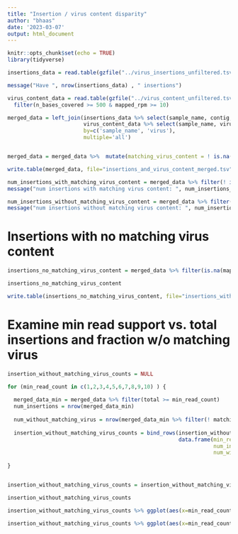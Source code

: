 ```yaml
---
title: "Insertion / virus content disparity"
author: "bhaas"
date: '2023-03-07'
output: html_document
---
```


```r
knitr::opts_chunk$set(echo = TRUE)
library(tidyverse)
```

```r

insertions_data = read.table(gzfile("../virus_insertions_unfiltered.tsv.gz"), header=T, sep="\t", stringsAsFactors = F) %>% filter(seqtype=='RNA') %>% filter(is_primary != 'False') %>% group_by(virus_brkend_grp) %>% arrange(desc(total_rpm)) %>% filter(row_number()==1) %>% ungroup()

message("Have ", nrow(insertions_data) , " insertions")

virus_content_data = read.table(gzfile("../virus_content_unfiltered.tsv.gz"), header=T, sep="\t", stringsAsFactors = F) %>%
  filter(n_bases_covered >= 500 & mapped_rpm >= 10)


```



```r

merged_data = left_join(insertions_data %>% select(sample_name, contig, participant, cohort, tissue, virus, total, total_rpm, virus_brkend_grp, splice_type),
                        virus_content_data %>% select(sample_name, virus, mapped, mapped_rpm),
                        by=c('sample_name', 'virus'),
                        multiple='all')


merged_data = merged_data %>%  mutate(matching_virus_content = ! is.na(mapped))

write.table(merged_data, file="insertions_and_virus_content_merged.tsv", quote=F, sep="\t", row.names=F)

```



```r
num_insertions_with_matching_virus_content = merged_data %>% filter(! is.na(mapped)) %>% select(sample_name, virus, virus_brkend_grp) %>% unique() %>% nrow()
message("num insertions with matching virus content: ", num_insertions_with_matching_virus_content)

num_insertions_without_matching_virus_content = merged_data %>% filter(is.na(mapped) ) %>% select(sample_name, virus, virus_brkend_grp) %>% unique() %>% nrow()
message("num insertions without matching virus content: ", num_insertions_without_matching_virus_content)

```



# Insertions with no matching virus content

```r

insertions_no_matching_virus_content = merged_data %>% filter(is.na(mapped)) %>% arrange(desc(total_rpm))

insertions_no_matching_virus_content
```


```r

write.table(insertions_no_matching_virus_content, file="insertions_without_matching_virus_content.tsv", sep="\t", quote=F, row.names=F)

```



# Examine min read support vs. total insertions and fraction w/o matching virus

```r

insertion_without_matching_virus_counts = NULL

for (min_read_count in c(1,2,3,4,5,6,7,8,9,10) ) {
  
  merged_data_min = merged_data %>% filter(total >= min_read_count)
  num_insertions = nrow(merged_data_min)
  
  num_without_matching_virus = nrow(merged_data_min %>% filter(! matching_virus_content) )
  
  insertion_without_matching_virus_counts = bind_rows(insertion_without_matching_virus_counts, 
                                                      data.frame(min_read_count = min_read_count,
                                                                 num_insertions = num_insertions, 
                                                                 num_without_matching_virus = num_without_matching_virus))
  
}


insertion_without_matching_virus_counts = insertion_without_matching_virus_counts %>% mutate(frac_without_matching_virus = num_without_matching_virus/num_insertions)

insertion_without_matching_virus_counts

```


```r


insertion_without_matching_virus_counts %>% ggplot(aes(x=min_read_count, y=frac_without_matching_virus)) + geom_col()

```
```r

insertion_without_matching_virus_counts %>% ggplot(aes(x=min_read_count, y=num_insertions)) + geom_col()



```




